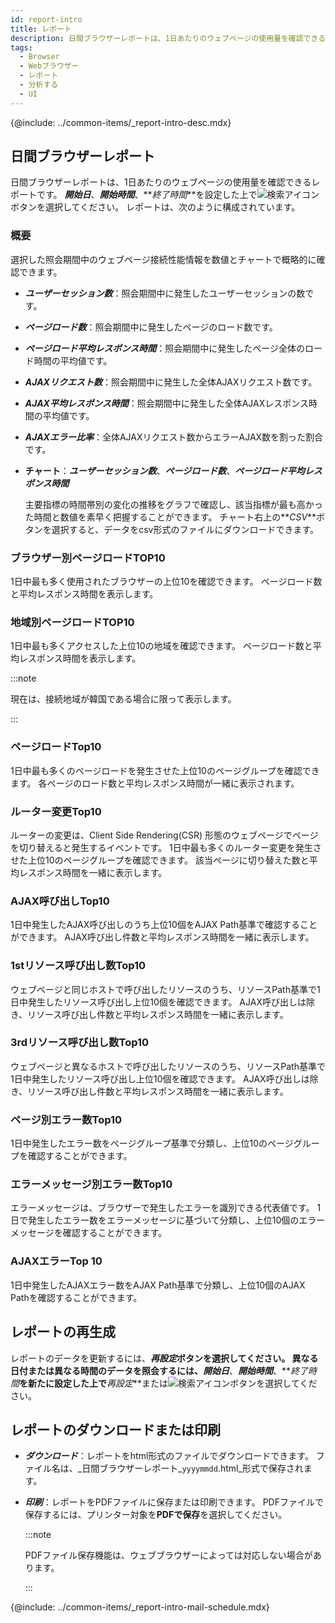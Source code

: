 ```yaml
---
id: report-intro
title: レポート
description: 日間ブラウザーレポートは、1日あたりのウェブページの使用量を確認できるレポートです。
tags:
  - Browser
  - Webブラウザー
  - レポート
  - 分析する
  - UI
---
```


{@include: ../common-items/_report-intro-desc.mdx}

## 日間ブラウザーレポート

日間ブラウザーレポートは、1日あたりのウェブページの使用量を確認できるレポートです。 **_開始日_**、**_開始時間_**、**_終了時間_**を設定した上で![検索アイコン](/img/ico-btn-search.png)ボタンを選択してください。 レポートは、次のように構成されています。

### 概要

選択した照会期間中のウェブページ接続性能情報を数値とチャートで概略的に確認できます。

<ImgLang img='browser-report-summary.png' desc='개요' />

-   **_ユーザーセッション数_**：照会期間中に発生したユーザーセッションの数です。

-   **_ページロード数_**：照会期間中に発生したページのロード数です。

-   **_ページロード平均レスポンス時間_**：照会期間中に発生したページ全体のロード時間の平均値です。

-   **_AJAXリクエスト数_**：照会期間中に発生した全体AJAXリクエスト数です。

-   **_AJAX平均レスポンス時間_**：照会期間中に発生した全体AJAXレスポンス時間の平均値です。

-   **_AJAXエラー比率_**：全体AJAXリクエスト数からエラーAJAX数を割った割合です。

-   **チャート**：**_ユーザーセッション数_**、**_ページロード数_**、**_ページロード平均レスポンス時間_**

    主要指標の時間帯別の変化の推移をグラフで確認し、該当指標が最も高かった時間と数値を素早く把握することができます。 チャート右上の**_CSV_**ボタンを選択すると、データをcsv形式のファイルにダウンロードできます。

### ブラウザー別ページロードTOP10

1日中最も多く使用されたブラウザーの上位10を確認できます。 ページロード数と平均レスポンス時間を表示します。

### 地域別ページロードTOP10

1日中最も多くアクセスした上位10の地域を確認できます。 ページロード数と平均レスポンス時間を表示します。

:::note

現在は、接続地域が韓国である場合に限って表示します。

:::

### ページロードTop10

1日中最も多くのページロードを発生させた上位10のページグループを確認できます。 各ページのロード数と平均レスポンス時間が一緒に表示されます。

### ルーター変更Top10

ルーターの変更は、Client Side Rendering(CSR) 形態のウェブページでページを切り替えると発生するイベントです。 1日中最も多くのルーター変更を発生させた上位10のページグループを確認できます。 該当ページに切り替えた数と平均レスポンス時間を一緒に表示します。

### AJAX呼び出しTop10

1日中発生したAJAX呼び出しのうち上位10個をAJAX Path基準で確認することができます。 AJAX呼び出し件数と平均レスポンス時間を一緒に表示します。

### 1stリソース呼び出し数Top10

ウェブページと同じホストで呼び出したリソースのうち、リソースPath基準で1日中発生したリソース呼び出し上位10個を確認できます。 AJAX呼び出しは除き、リソース呼び出し件数と平均レスポンス時間を一緒に表示します。

### 3rdリソース呼び出し数Top10

ウェブページと異なるホストで呼び出したリソースのうち、リソースPath基準で1日中発生したリソース呼び出し上位10個を確認できます。 AJAX呼び出しは除き、リソース呼び出し件数と平均レスポンス時間を一緒に表示します。

### ページ別エラー数Top10

1日中発生したエラー数をページグループ基準で分類し、上位10のページグループを確認することができます。

### エラーメッセージ別エラー数Top10

エラーメッセージは、ブラウザーで発生したエラーを識別できる代表値です。 1日で発生したエラー数をエラーメッセージに基づいて分類し、上位10個のエラーメッセージを確認することができます。

### AJAXエラーTop 10

1日中発生したAJAXエラー数をAJAX Path基準で分類し、上位10個のAJAX Pathを確認することができます。

## レポートの再生成

レポートのデータを更新するには、**_再設定_**ボタンを選択してください。 異なる日付または異なる時間のデータを照会するには、**_開始日_**、**_開始時間_**、**_終了時間_**を新たに設定した上で**_再設定_**または![検索アイコン](/img/ico-btn-search.png)ボタンを選択してください。

## レポートのダウンロードまたは印刷

-   **_ダウンロード_**：レポートをhtml形式のファイルでダウンロードできます。 ファイル名は、_日間ブラウザーレポート\_`yyyymmdd`.html_形式で保存されます。

-   **_印刷_**：レポートをPDFファイルに保存または印刷できます。 PDFファイルで保存するには、プリンター対象を**PDFで保存**を選択してください。

    :::note

    PDFファイル保存機能は、ウェブブラウザーによっては対応しない場合があります。

    :::

<!-- ## 메일 발송 예약-->

{@include: ../common-items/_report-intro-mail-schedule.mdx} 
